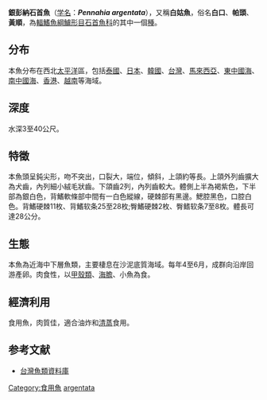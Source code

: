 {{Speciesbox
| status = NE
| genus = Pennahia
| species = argentata
| authority = [[Houttuyn|Houttuyn]], 1782
| synonyms = *''Argyrosomus argentatus''<br /><small> Houttuyn, 1782</small>''
*''Corvina argentata''<br /><small> Cuvier, 1830</small>''
*''Pseudosciaena schlegeli''<br /><small> Bleeker, 1879</small>''
*''Sciaena iharae''<br /><small> Jordan & Metz, 1913</small>''
*''Sparus argentatus''<br /><small> Houttuyn, 1782</small>''
}}
'''銀彭納石首魚'''（[[学名|学名]]：'''''Pennahia argentata'''''），又稱'''白姑魚'''，俗名'''白口'''、'''帕頭'''、'''黃順'''，為[[輻鰭魚綱|輻鰭魚綱]][[鱸形目|鱸形目]][[石首魚科|石首魚科]]的其中一個[[種|種]]。

==分布==
本魚分布在西北[[太平洋|太平洋]]區，包括[[泰國|泰國]]、[[日本|日本]]、[[韓國|韓國]]、[[台灣|台灣]]、[[馬來西亞|馬來西亞]]、[[東中國海|東中國海]]、[[南中國海|南中國海]]、[[香港|香港]]、[[越南|越南]]等海域。

==深度==
水深3至40公尺。

==特徵==
本魚頭呈鈍尖形，吻不突出，口裂大，端位，傾斜，上頜約等長。上頜外列齒擴大為犬齒，內列細小絨毛狀齒。下頜齒2列，內列齒較大。體側上半為褐紫色，下半部為銀白色，背鰭軟條部中間有一白色縱線，硬棘部有黑邊。鰓腔黑色，口腔白色。背鰭硬棘11枚、背鰭软条25至28枚;臀鰭硬棘2枚、臀鳍软条7至8枚。體長可達28公分。

==生態==
本魚為近海中下層魚類，主要棲息在沙泥底質海域。每年4至6月，成群向沿岸回游產卵。肉食性，以[[甲殼類|甲殼類]]、[[海膽|海膽]]、小魚為食。

==經濟利用==
食用魚，肉質佳，適合油炸和[[清蒸|清蒸]]食用。

==参考文献==
*[http://fishdb.sinica.edu.tw/ 台灣魚類資料庫] {{Wayback|url=http://fishdb.sinica.edu.tw/ |date=20160304193340 }}
{{Taxonbar|from=Q947936}}

[[Category:食用魚|Category:食用魚]]
[[Category:彭納石首魚屬|argentata]]
